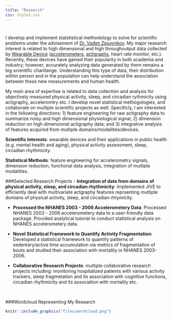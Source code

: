 ```yaml
---
title: "Research"
css: style2.css
---
```

<link rel="stylesheet" href="academicons/css/academicons.min.css"/>

<script>
  (function(i,s,o,g,r,a,m){i['GoogleAnalyticsObject']=r;i[r]=i[r]||function(){
  (i[r].q=i[r].q||[]).push(arguments)},i[r].l=1*new Date();a=s.createElement(o),
  m=s.getElementsByTagName(o)[0];a.async=1;a.src=g;m.parentNode.insertBefore(a,m)
  })(window,document,'script','https://www.google-analytics.com/analytics.js','ga');

  ga('create', 'UA-99094202-1', 'auto');
  ga('send', 'pageview');

</script>
#

#

I develop and implement statstistical methodology to solve for scientific problems under the advisement of [Dr. Vadim Zipunnikov](http://www.biostat.jhsph.edu/~vzipunni/). My major research interest is related to high dimensional and high throughoutput data collected by [Wearable Device](http://www.smart-stats.org/content/wearable-computing-accelerometers-heart-monitors-actigraphs) ([accelerometers](https://en.wikipedia.org/wiki/Accelerometer), [actigraphs](https://en.wikipedia.org/wiki/Actigraphy), heart rate monitor, etc.). Recently, these devices have gained their popularity in both academia and industry; however, accurately analyzing data generated by them remains a big scientific chanllange. Understanding this type of data, their distribution within person and in the population can help understand the association between these new measurements and human health. 

My main area of expertise is related to data collection and analysis for objectively measured physical activity, sleep, and circadian rythmicity using actigraphy, acceleromtry etc. I develop novel statistical methogologies, and collaborate on multiple scientific projects as well. Specificly, I am interested in the following directions: 1) feature engineering for raw actigraphy data to summarize noisy and high dimensional physiological signal; 2) dimension reduction on high dimensional actigraphy data; and 3) integrative analysis of features acquired from multiple domains/modalities/devices. 

__Scientific Interests__: wearable devices and their applications in public health (e.g. mental health and aging), physical activity assessment, sleep, circadian rhythmicity.

__Statistical Methods__: feature engineering for accelerometry signals, dimension reduction, functional data analysis, integration of multiple modalities.

###Selected Research Projects
- __Integration of data from domains of physical activity, sleep, and circadian rhythmicity__: Implemented JIVE to efficiently deal with multivariate actgraphy features reprsenting multiple domians of physical activity, sleep, and circadian rhtymicity.

- __Processed the NHANES 2003 - 2006 Accelerometery Data__: Processed NHANES 2003 - 2006 accelerometery data to a user-friendly data package. Provided analytical  tutorial to conduct statistical analysis on NHANES accelerometery data. 

- __Novel Statistical Framework to Quantify Activity Fragmentation__: Developed a statistical framework to quantify patterns of sedentary/active time accumulation via metrics of fragmentation of bouts and studied their association with mortality in NHANES 2003-2006.

- __Collaborative Research Projects__: multiple collaborative research projects including: monitoring hospitalized patients with various activity trackers, sleep fragmetation and its association with cognitive functions, circadian rhythmicity and its association with mortality etc. 

<br>

###Wordcloud Representing My Research
```r
knitr::include_graphics("files/wordcloud.png")
```






